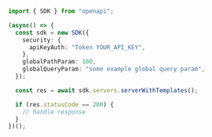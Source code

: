 ```typescript showLineNumbers copy filename="Server With Templates usage example"
import { SDK } from "openapi";

(async() => {
  const sdk = new SDK({
    security: {
      apiKeyAuth: "Token YOUR_API_KEY",
    },
    globalPathParam: 100,
    globalQueryParam: "some example global query param",
  });

  const res = await sdk.servers.serverWithTemplates();

  if (res.statusCode == 200) {
    // handle response
  }
})();
```
